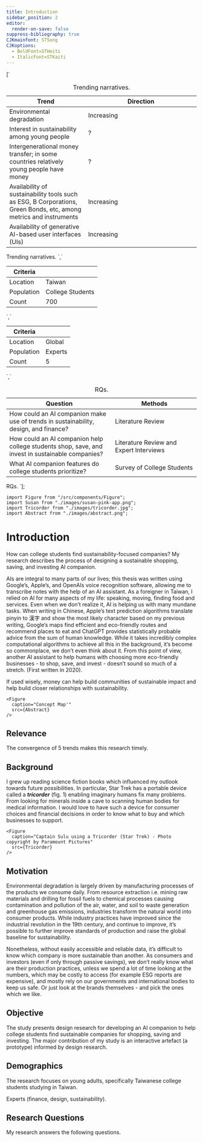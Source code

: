 ```yaml
---
title: Introduction
sidebar_position: 2
editor:
  render-on-save: false
suppress-bibliography: true
CJKmainfont: STSong
CJKoptions:
  - BoldFont=STHeiti
  - ItalicFont=STKaiti
---
```





[`
<table>
<caption>Trending narratives.</caption>
<colgroup>
<col style="width: 41%" />
<col style="width: 58%" />
</colgroup>
<thead>
<tr class="header">
<th>Trend</th>
<th>Direction</th>
</tr>
</thead>
<tbody>
<tr class="odd">
<td>Environmental degradation</td>
<td>Increasing</td>
</tr>
<tr class="even">
<td>Interest in sustainability among young people</td>
<td>?</td>
</tr>
<tr class="odd">
<td>Intergenerational money transfer; in some countries relatively young people have money</td>
<td>?</td>
</tr>
<tr class="even">
<td>Availability of sustainability tools such as ESG, B Corporations, Green Bonds, etc, among metrics and instruments</td>
<td>Increasing</td>
</tr>
<tr class="odd">
<td>Availability of generative AI-based user interfaces (UIs)</td>
<td>Increasing</td>
</tr>
</tbody>
</table>
Trending narratives.
`,`
<table>
<thead>
<tr class="header">
<th>Criteria</th>
<th></th>
</tr>
</thead>
<tbody>
<tr class="odd">
<td>Location</td>
<td>Taiwan</td>
</tr>
<tr class="even">
<td>Population</td>
<td>College Students</td>
</tr>
<tr class="odd">
<td>Count</td>
<td>700</td>
</tr>
</tbody>
</table>
`,`
<table>
<thead>
<tr class="header">
<th>Criteria</th>
<th></th>
</tr>
</thead>
<tbody>
<tr class="odd">
<td>Location</td>
<td>Global</td>
</tr>
<tr class="even">
<td>Population</td>
<td>Experts</td>
</tr>
<tr class="odd">
<td>Count</td>
<td>5</td>
</tr>
</tbody>
</table>
`,`
<table>
<caption>RQs.</caption>
<colgroup>
<col style="width: 55%" />
<col style="width: 44%" />
</colgroup>
<thead>
<tr class="header">
<th>Question</th>
<th>Methods</th>
</tr>
</thead>
<tbody>
<tr class="odd">
<td>How could an AI companion make use of trends in sustainability, design, and finance?</td>
<td>Literature Review</td>
</tr>
<tr class="even">
<td>How could an AI companion help college students shop, save, and invest in sustainable companies?</td>
<td>Literature Review and Expert Interviews</td>
</tr>
<tr class="odd">
<td>What AI companion features do college students prioritize?</td>
<td>Survey of College Students</td>
</tr>
</tbody>
</table>
RQs.
`];

````mdx-code-block
import Figure from "/src/components/Figure";
import Susan from "./images/susan-pink-app.png";
import Tricorder from "./images/tricorder.jpg";
import Abstract from "./images/abstract.png";
````

# Introduction

How can college students find sustainability-focused companies? My
research describes the process of designing a sustainable shopping,
saving, and investing AI companion.

AIs are integral to many parts of our lives; this thesis was written
using Google’s, Apple’s, and OpenAIs voice recognition software,
allowing me to transcribe notes with the help of an AI assistant. As a
foreigner in Taiwan, I relied on AI for many aspects of my life:
speaking, moving, finding food and services. Even when we don’t realize
it, AI is helping us with many mundane tasks. When writing in Chinese,
Apple’s text prediction algorithms translate pinyin to 漢字 and show the
most likely character based on my previous writing, Google’s maps find
efficient and eco-friendly routes and recommend places to eat and
ChatGPT provides statistically probable advice from the sum of human
knowledge. While it takes incredibly complex computational algorithms to
achieve all this in the background, it’s become so commonplace, we don’t
even think about it. From this point of view, another AI assistant to
help humans with choosing more eco-friendly businesses - to shop, save,
and invest - doesn’t sound so much of a stretch. (First written in
2020).

If used wisely, money can help build communities of sustainable impact
and help build closer relationships with sustainability.

````mdx-code-block
<Figure
  caption="Concept Map'"
  src={Abstract}
/>
````

## Relevance

The convergence of 5 trends makes this research timely.

<div dangerouslySetInnerHTML={{ __html: quartoRawHtml[0] }} />

## Background

I grew up reading science fiction books which influenced my outlook
towards future possibilities. In particular, Star Trek has a portable
device called a ***tricorder*** (fig. 1) enabling imaginary humans fix
many problems. From looking for minerals inside a cave to scanning human
bodies for medical information. I would love to have such a device for
consumer choices and financial decisions in order to know what to buy
and which businesses to support.

````mdx-code-block
<Figure
  caption="Captain Sulu using a Tricorder (Star Trek) - Photo copyright by Paramount Pictures"
  src={Tricorder}
/>
````

## Motivation

Environmental degradation is largely driven by manufacturing processes
of the products we consume daily. From resource extraction i.e. mining
raw materials and drilling for fossil fuels to chemical processes
causing contamination and pollution of the air, water, and soil to waste
generation and greenhouse gas emissions, industries transform the
natural world into consumer products. While industry practices have
improved since the industrial revolution in the 19th century, and
continue to improve, it’s possible to further improve standards of
production and raise the global baseline for sustainability.

Nonetheless, without easily accessible and reliable data, it’s difficult
to know which company is more sustainable than another. As consumers and
investors (even if only through passive savings), we don’t really know
what are their production practices, unless we spend a lot of time
looking at the numbers, which may be costly to access (for example ESG
reports are expensive), and mostly rely on our governments and
international bodies to keep us safe. Or just look at the brands
themselves - and pick the ones which we like.

## Objective

The study presents design research for developing an AI companion to
help college students find sustainable companies for shopping, saving
and investing. The major contribution of my study is an interactive
artefact (a prototype) informed by design research.

## Demographics

The research focuses on young adults, specifically Taiwanese college
students studying in Taiwan.

<div dangerouslySetInnerHTML={{ __html: quartoRawHtml[1] }} />

Experts (finance, design, sustainability).

<div dangerouslySetInnerHTML={{ __html: quartoRawHtml[2] }} />

## Research Questions

My research answers the following questions.

<div dangerouslySetInnerHTML={{ __html: quartoRawHtml[3] }} />
